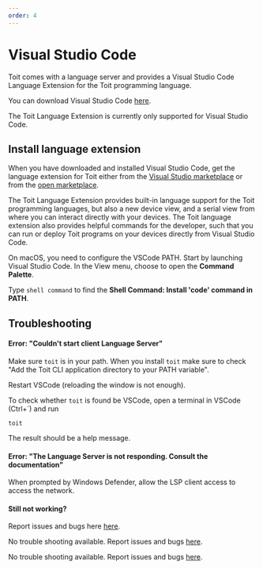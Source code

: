 ```yaml
---
order: 4
---
```


# Visual Studio Code

Toit comes with a language server and provides a Visual Studio Code Language Extension for the Toit programming language.

You can download Visual Studio Code [here](https://code.visualstudio.com/Download).

The Toit Language Extension is currently only supported for Visual Studio Code.

## Install language extension

When you have downloaded and installed Visual Studio Code, get the language extension for Toit either from the [Visual Studio marketplace](https://marketplace.visualstudio.com/items?itemName=toit.toit)
or from the [open marketplace](https://open-vsx.org/extension/toit/toit).

The Toit Language Extension provides built-in language support for the Toit programming languages, but also a new device view, and a serial view from where you
can interact directly with your devices. The Toit language extension also provides helpful commands for the developer, such that you can run or deploy Toit programs on
your devices directly from Visual Studio Code.

<Note title="Configure VSCode on macOS">

On macOS, you need to configure the VSCode PATH.
Start by launching Visual Studio Code. In the View menu, choose to open the **Command Palette**.

Type `shell command` to find the **Shell Command: Install 'code' command in PATH**.

</Note>


## Troubleshooting
<Tabs>
<Tab label="Windows">

#### Error: "Couldn't start client Language Server"
Make sure `toit` is in your path. When you install `toit` make sure to check "Add the Toit CLI application directory to your PATH variable".

Restart VSCode (reloading the window is not enough).

To check whether `toit` is found be VSCode, open a terminal in VSCode (Ctrl+`) and run
```shell
toit
```
The result should be a help message.

#### Error: "The Language Server is not responding. Consult the documentation"
When prompted by Windows Defender, allow the LSP client access to access the network.

#### Still not working?
Report issues and bugs here [here](https://github.com/toitware/ide-tools).

</Tab>

<Tab label="macOS">

No trouble shooting available. Report issues and bugs [here](https://github.com/toitware/ide-tools).

</Tab>

<Tab label="Linux">

No trouble shooting available. Report issues and bugs [here](https://github.com/toitware/ide-tools).

</Tab>
</Tabs>
